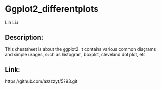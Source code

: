 # Ggplot2_differentplots

Lin Liu

## Description:

This cheatsheet is about the ggplot2. It contains various common diagrams and simple usages, such as histogram, boxplot, cleveland dot plot, etc.

## Link:

https://github.com/azzzzyt/5293.git
